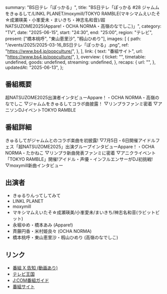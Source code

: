  summary: "BS日テレ「ぽっかる」",
  title:
    "BS日テレ「ぽっかる #28 ジャムムをきゅるして/LINKL PLANET/moxymill/TOKYO RAMBLE(マキシマムえいたそ☆成瀬瑛美・小峯愛未・まいきち・神志名和音)/超NATSUZOME2025(Appare!・OCHA NORMA・高嶺のなでしこ)」",
  category: "TV",
  date: "2025-06-15",
  start: "24:30",
  end: "25:00",
  region: "テレビ",
  present: ["橋本桃呼", "東山恵里沙", "籾山ひめり"],
  images: [
    {
      path: "/events/2025/2025-03-16_BS日テレ「ぽっかる」.png",
      ref: "https://www.bs4.jp/popculture/",
    },
  ],
  link: {
    text: "番組サイト",
    url: "https://www.bs4.jp/popculture/",
  },
  overview: {
    ticket: "",
    timetable: undefined,
    goods: undefined,
    streaming: undefined,
  },
  recaps: {
    url: "",
  },
  updatedAt: "2025-06-13",
};

## 番組概要

超NATSUZOME2025出演者インタビューAppare！・OCHA NORMA・高嶺のなでしこ
▽ジャムムをきゅるしてコラボ曲披露！
▽リンプラファンミ密着
▽アニソンDJイベントTOKYO RAMBLE

## 番組詳細

きゅるしてがジャムムとのコラボ楽曲を初披露!
▽7月5日・6日開催アイドルフェス「超NATSUZOME2025」出演グループインタビューAppare！・OCHA NORMA・たかねこ
▽リンプラ新曲発表ファンミに密着
▽アニクライベント「TOKYO RAMBLE」開催!アイドル・声優・インフルエンサーがDJ初挑戦!
▽moxymill新曲インタビュー

## 出演者

- きゅるりんってしてみて
- LINKL PLANET
- moxymill
- マキシマムえいたそ☆成瀬瑛美/小峯愛未/まいきち/神志名和音(ラビットビット)
- 永堀ゆめ・橋本あみ (Appare!)
- 斉藤円香・米村姫良々 (OCHA NORMA)
- 橋本桃呼・東山恵里沙・籾山ひめり (高嶺のなでしこ)

## リンク

- [番組 X 告知 (動画あり)](https://x.com/bs4_pocul_tour2/status/1934044685011767339)
- [テレビ王国](https://www.tvkingdom.jp/schedule/200141202506160030.action)
- [J:COM番組ガイド](https://tvguide.myjcom.jp/program/888244/)
- [番組サイト](https://www.bs4.jp/popculture/)
